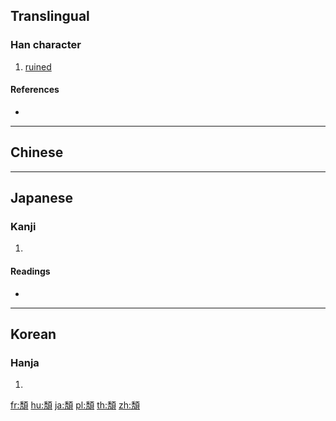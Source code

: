 {{character info/new}}
{{also|頹|颓}}
==Translingual==

===Han character===
{{Han char|rn=181|rad=頁|as=07|sn=16|four=|canj=HNMBC}}

# [[ruined]]

====References====
* {{Han ref|kx=1405.241|hdz=74374.120|uh=983D|ud=38973}}

----

==Chinese==
{{zh-see|頹|v}}

----

==Japanese==

===Kanji===
{{ja-kanji|grade=|rs=頁07}}

# {{defn|lang=ja|sort=頁07}}

====Readings====
* {{ja-readings|on=[[たい]] (tai), [[た]] (ta)|kun=[[くずれる]] (kuzureru), [[くずす]] (kuzusu), [[おとがい]] (otogai)}}

----

==Korean==

===Hanja===
{{ko-hanja|hangeul=퇴|eumhun=|rv=toe|mr=t'oe|y=thoy}}

# {{defn|lang=ko|sort=頁07}}

[[fr:頽]]
[[hu:頽]]
[[ja:頽]]
[[pl:頽]]
[[th:頽]]
[[zh:頽]]